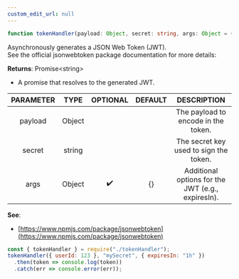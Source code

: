 ```yaml
---
custom_edit_url: null
---
```


```ts
function tokenHandler(payload: Object, secret: string, args: Object = {})
```

<div>

</div>

Asynchronously generates a JSON Web Token (JWT).<br />  See the official jsonwebtoken package documentation for more details:

**Returns**: Promise&lt;string&gt;
- A promise that resolves to the generated JWT.

|PARAMETER|TYPE|OPTIONAL|DEFAULT|DESCRIPTION|
|:---:|:---:|:---:|:---:|:---:|
|payload|Object|||The payload to encode in the token.|
|secret|string|||The secret key used to sign the token.|
|args|Object|✔️|{}|Additional options for the JWT (e.g., expiresIn).|

**See**:
- [https://www.npmjs.com/package/jsonwebtoken](https://www.npmjs.com/package/jsonwebtoken)
```js
const { tokenHandler } = require("./tokenHandler");
tokenHandler({ userId: 123 }, "mySecret", { expiresIn: "1h" })
  .then(token => console.log(token))
  .catch(err => console.error(err));
```

